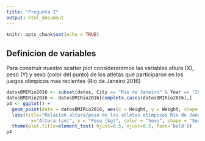```yaml
---
title: "Pregunta 2"
output: html_document
---
```


```r
knitr::opts_chunk$set(echo = TRUE)
```

## Definicion de variables

Para construir nuestro scatter plot consideraremos las variables altura (X), peso (Y) y sexo (color del punto) de los atletas que participaron en los juegos olimpicos mas recientes (Rio de Janeiro 2016)

```r
datosBMIRio2016 <- subset(datos, City == "Rio de Janeiro" & Year == "2016", select=c(Sex, Height, Weight))
datosBMIRio2016 <- datosBMIRio2016[complete.cases(datosBMIRio2016),]
p4 <- ggplot() + 
  geom_point(data = datosBMIRio2016, aes(x = Height, y = Weight, shape = Sex,color = Sex)) +
  labs(title="Relacion altura/peso de los atletas olimpicos Rio de Janeiro 2016", 
         x="Altura (cm)", y = "Peso (kg)", color = "Sexo", shape = "Sexo") +
  theme(plot.title=element_text( hjust=0.5, vjust=0.5, face='bold')) 
p4 
```


